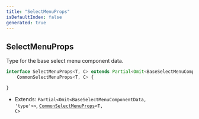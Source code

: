 ```yaml
---
title: "SelectMenuProps"
isDefaultIndex: false
generated: true
---
```



<!-- This file was generated from the CommandKit source. Do not modify. Instead, re-run the "docgen" script -->


## SelectMenuProps

<GenerationInfo sourceFile="packages/commandkit/src/components/v1/select-menu/SelectMenu.ts" sourceLine="41" packageName="commandkit" />

Type for the base select menu component data.

```ts title="Signature"
interface SelectMenuProps<T, C> extends Partial<Omit<BaseSelectMenuComponentData, 'type'>>,
    CommonSelectMenuProps<T, C> {

}
```
* Extends: <code>Partial&#60;Omit&#60;BaseSelectMenuComponentData, 'type'&#62;&#62;</code>, <code><a href='/docs/next/api-reference/commandkit/interfaces/common-select-menu-props#commonselectmenuprops'>CommonSelectMenuProps</a>&#60;T, C&#62;</code>


